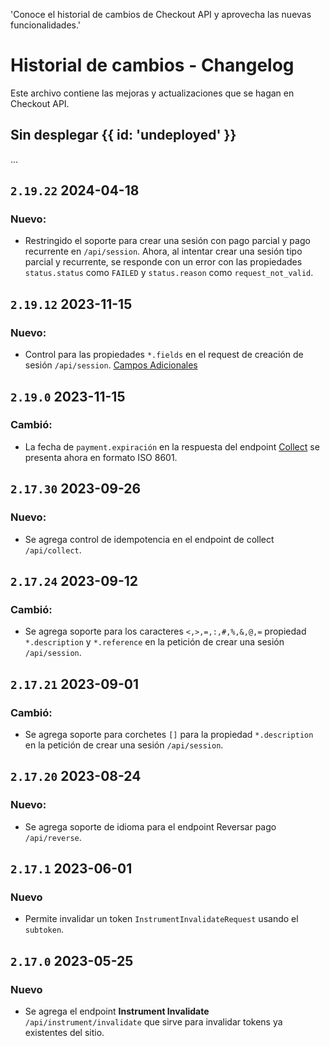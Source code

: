   'Conoce el historial de cambios de Checkout API y aprovecha las nuevas funcionalidades.'

# Historial de cambios - Changelog

Este archivo contiene las mejoras y actualizaciones que se hagan en Checkout API.

## Sin desplegar {{ id: 'undeployed' }}

...

## `2.19.22` 2024-04-18

### Nuevo:

- Restringido el soporte para crear una sesión con pago parcial y pago recurrente en `/api/session`. Ahora, al intentar crear una sesión tipo parcial y recurrente, se responde con un error con las propiedades `status.status` como `FAILED` y `status.reason` como `request_not_valid`.

## `2.19.12` 2023-11-15

### Nuevo:

- Control para las propiedades `*.fields` en el request de creación de sesión `/api/session`. [Campos Adicionales](/checkout/additional-fields)

## `2.19.0` 2023-11-15

### Cambió:

- La fecha de `payment.expiración` en la respuesta del endpoint [Collect](/checkout/api-reference/token#charge-using-token) se presenta ahora en formato ISO 8601.

## `2.17.30` 2023-09-26

### Nuevo:

- Se agrega control de idempotencia en el endpoint de collect `/api/collect`.

## `2.17.24` 2023-09-12

### Cambió:

- Se agrega soporte para los caracteres `<,>,=,:,#,%,&,@,=` propiedad `*.description` y `*.reference` en la petición de crear una sesión `/api/session`.

## `2.17.21` 2023-09-01

### Cambió:

- Se agrega soporte para corchetes `[]` para la propiedad `*.description` en la petición de crear una sesión `/api/session`.

## `2.17.20` 2023-08-24

### Nuevo:

- Se agrega soporte de idioma para el endpoint Reversar pago `/api/reverse`.

## `2.17.1` 2023-06-01

### Nuevo

- Permite invalidar un token `InstrumentInvalidateRequest` usando el `subtoken`.

## `2.17.0` 2023-05-25

### Nuevo

- Se agrega el endpoint **Instrument Invalidate** `/api/instrument/invalidate` que sirve para invalidar tokens ya existentes del sitio.